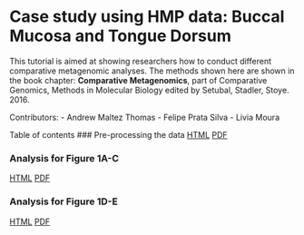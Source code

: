 # Case study using HMP data: Buccal Mucosa and Tongue Dorsum
This tutorial is aimed at showing researchers how to conduct different comparative metagenomic analyses. The methods shown here are shown in the book chapter:
**Comparative Metagenomics**, part of Comparative Genomics, Methods in Molecular Biology edited by Setubal, Stadler, Stoye. 2016. 

Contributors:
- Andrew Maltez Thomas
- Felipe Prata Silva
- Livia Moura

Table of contents
### Pre-processing the data
[HTML](preprocess.html)   [PDF](preprocess.pdf) 

### Analysis for Figure 1A-C
[HTML](figure1AC.html)   [PDF](figure1AC.pdf)

### Analysis for Figure 1D-E
[HTML](figure1DE.html)   [PDF](figure1DE.pdf)
